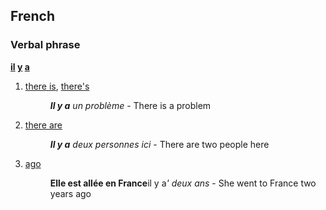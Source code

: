 ==French==
===Verbal phrase===
'''[[il]] [[y]] [[avoir|a]]'''

#[[there is]], [[there's]]
#:'''''Il y a''' un problème'' - There is a problem
#[[there are]]
#:'''''Il y a''' deux personnes ici'' - There are two people here
#[[ago]]
#:'''Elle est allée en France '''il y a''' deux ans'' - She went to France two years ago